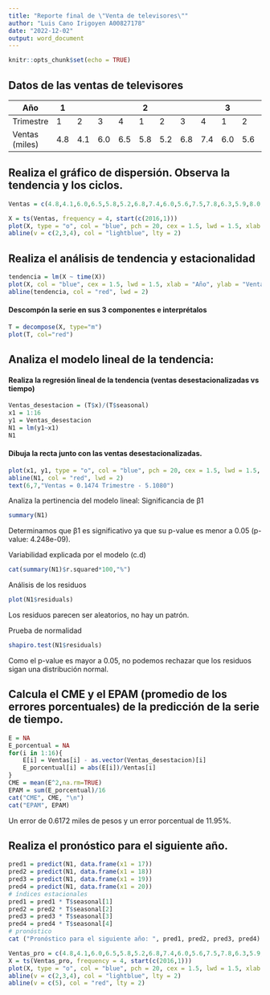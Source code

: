 ---
title: "Reporte final de \"Venta de televisores\""
author: "Luis Cano Irigoyen A00827178"
date: "2022-12-02"
output: word_document
---

```{r setup, include=FALSE}
knitr::opts_chunk$set(echo = TRUE)
```

## Datos de las ventas de televisores

| Año | 1  |   |   |   | 2 |   |   |   | 3  |   |   |   | 4  |   |   |   |
| --- | --- | --- | --- | --- | --- | --- | --- | --- | --- | --- | --- | --- | --- | --- | --- | --- |
| Trimestre | 1 | 2 | 3 | 4 | 1 | 2 | 3 | 4 | 1 | 2 | 3 | 4 | 1 | 2 | 3 | 4 |
| Ventas (miles) | 4.8 | 4.1 | 6.0 | 6.5 | 5.8 | 5.2 | 6.8 | 7.4 | 6.0 | 5.6 | 7.5 | 7.8 | 6.3 | 5.9 | 8.0 | 8.4 |

## Realiza el gráfico de dispersión. Observa la tendencia y los ciclos.
```{r}
Ventas = c(4.8,4.1,6.0,6.5,5.8,5.2,6.8,7.4,6.0,5.6,7.5,7.8,6.3,5.9,8.0,8.4)
```

```{r}
X = ts(Ventas, frequency = 4, start(c(2016,1)))
plot(X, type = "o", col = "blue", pch = 20, cex = 1.5, lwd = 1.5, xlab = "Año", ylab = "Ventas (miles)")
abline(v = c(2,3,4), col = "lightblue", lty = 2)   
```

## Realiza el análisis de tendencia y estacionalidad

```{r}
tendencia = lm(X ~ time(X))
plot(X, col = "blue", cex = 1.5, lwd = 1.5, xlab = "Año", ylab = "Ventas (miles)")
abline(tendencia, col = "red", lwd = 2)
```

#### Descompón la serie en sus 3 componentes e interprétalos
```{r}
T = decompose(X, type="m")
plot(T, col="red")
```

## Analiza el modelo lineal de la tendencia:

#### Realiza la regresión lineal de la tendencia (ventas desestacionalizadas vs tiempo)
```{r}
Ventas_desestacion = (T$x)/(T$seasonal)
x1 = 1:16
y1 = Ventas_desestacion
N1 = lm(y1~x1)
N1
```

#### Dibuja la recta junto con las ventas desestacionalizadas.

```{r}
plot(x1, y1, type = "o", col = "blue", pch = 20, cex = 1.5, lwd = 1.5, xlab = "Trimestre", ylab = "Ventas (miles)")
abline(N1, col = "red", lwd = 2)
text(6,7,"Ventas = 0.1474 Trimestre - 5.1080")
```

Analiza la pertinencia del modelo lineal:
Significancia de β1
```{r}
summary(N1)
```
Determinamos que β1 es significativo ya que su p-value es menor a 0.05 (p-value: 4.248e-09).

Variabilidad explicada por el modelo (c.d)
```{r}
cat(summary(N1)$r.squared*100,"%")
```

Análisis de los residuos
```{r}
plot(N1$residuals)
```
Los residuos parecen ser aleatorios, no hay un patrón.

Prueba de normalidad
```{r}
shapiro.test(N1$residuals)
```
Como el p-value es mayor a 0.05, no podemos rechazar que los residuos sigan una distribución normal.

## Calcula el CME y el EPAM (promedio de los errores porcentuales) de la predicción de la serie de tiempo.
```{r}
E = NA
E_porcentual = NA
for(i in 1:16){
    E[i] = Ventas[i] - as.vector(Ventas_desestacion)[i]
    E_porcentual[i] = abs(E[i])/Ventas[i]
}
CME = mean(E^2,na.rm=TRUE)
EPAM = sum(E_porcentual)/16
cat("CME", CME, "\n")
cat("EPAM", EPAM)
```
Un error de 0.6172 miles de pesos y un error porcentual de 11.95%. 

## Realiza el pronóstico para el siguiente año.

```{r}
pred1 = predict(N1, data.frame(x1 = 17))
pred2 = predict(N1, data.frame(x1 = 18))
pred3 = predict(N1, data.frame(x1 = 19))
pred4 = predict(N1, data.frame(x1 = 20))
# índices estacionales
pred1 = pred1 * T$seasonal[1]
pred2 = pred2 * T$seasonal[2]
pred3 = pred3 * T$seasonal[3]
pred4 = pred4 * T$seasonal[4]  
# pronóstico
cat ("Pronóstico para el siguiente año: ", pred1, pred2, pred3, pred4)
```

```{r}
Ventas_pro = c(4.8,4.1,6.0,6.5,5.8,5.2,6.8,7.4,6.0,5.6,7.5,7.8,6.3,5.9,8.0,8.4,7.1,6.5,8.6,9.2)
X = ts(Ventas_pro, frequency = 4, start(c(2016,1)))
plot(X, type = "o", col = "blue", pch = 20, cex = 1.5, lwd = 1.5, xlab = "Año", ylab = "Ventas (miles)", main = "Ventas con pronóstico")
abline(v = c(2,3,4), col = "lightblue", lty = 2)  
abline(v = c(5), col = "red", lty = 2)  

```

